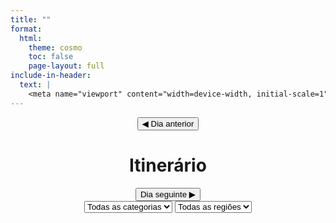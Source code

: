 ```yaml
---
title: ""
format:
  html:
    theme: cosmo
    toc: false
    page-layout: full
include-in-header:
  text: |
    <meta name="viewport" content="width=device-width, initial-scale=1">
---
```


```{=html}
<!-- Estilos -->
<link rel="stylesheet" href="styles.css">

<!-- Leaflet -->
<link rel="stylesheet" href="https://unpkg.com/leaflet/dist/leaflet.css" />
<script src="https://unpkg.com/leaflet/dist/leaflet.js"></script>

<!-- Conteúdo -->
<div class="site-container">

  <!-- Cabeçalho com Filtros -->
  <header class="navbar">
    <div class="nav-row">
      <button id="prev-day">◀ Dia anterior</button>
      <h1 id="current-day">Itinerário</h1>
      <button id="next-day">Dia seguinte ▶</button>
    </div>
    <div class="filters">
      <select id="filter-type">
        <option value="">Todas as categorias</option>
      </select>
      <select id="filter-area">
        <option value="">Todas as regiões</option>
      </select>
    </div>
  </header>

  <!-- Conteúdo principal -->
  <main class="content">
    <div id="agenda" class="agenda"></div>
    <div id="map" class="map"></div>
  </main>

</div>

<!-- JS -->
<script src="app.js"></script>

```

